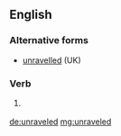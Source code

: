 ==English==

===Alternative forms===
* [[unravelled]] (UK)

===Verb===
{{head|en}}
# {{context|US|lang=en}} {{en-past of|unravel}}

[[de:unraveled]]
[[mg:unraveled]]